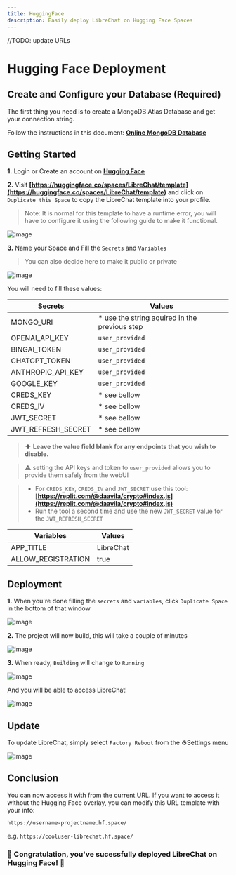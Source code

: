 ```yaml
---
title: HuggingFace
description: Easily deploy LibreChat on Hugging Face Spaces
---
```

//TODO: update URLs

# Hugging Face Deployment

## Create and Configure your Database (Required)

The first thing you need is to create a MongoDB Atlas Database and get your connection string.

Follow the instructions in this document: **[Online MongoDB Database](../install/configuration/mongodb.md)**

## Getting Started

**1.** Login or Create an account on **[Hugging Face](https://huggingface.co/)**

**2.** Visit **[https://huggingface.co/spaces/LibreChat/template](https://huggingface.co/spaces/LibreChat/template)** and click on `Duplicate this Space` to copy the LibreChat template into your profile. 

> Note: It is normal for this template to have a runtime error, you will have to configure it using the following guide to make it functional.

  ![image](https://github.com/fuegovic/LibreChat/assets/32828263/fd684254-cbe0-4039-ba4a-7c492b16a453)

**3.** Name your Space and Fill the `Secrets` and `Variables`
 
  >You can also decide here to make it public or private

  ![image](https://github.com/fuegovic/LibreChat/assets/32828263/13a039b9-bb78-4d56-bab1-74eb48171516)

You will need to fill these values:

| Secrets | Values |
| --- | --- |
| MONGO_URI | * use the string aquired in the previous step |
| OPENAI_API_KEY | `user_provided` | 
| BINGAI_TOKEN | `user_provided` | 
| CHATGPT_TOKEN | `user_provided` |
| ANTHROPIC_API_KEY | `user_provided` |
| GOOGLE_KEY | `user_provided` |
| CREDS_KEY | * see bellow |
| CREDS_IV | * see bellow |
| JWT_SECRET | * see bellow |
| JWT_REFRESH_SECRET | * see bellow |

> ⬆️ **Leave the value field blank for any endpoints that you wish to disable.** 

> ⚠️ setting the API keys and token to `user_provided` allows you to provide them safely from the webUI

> * For `CREDS_KEY`, `CREDS_IV` and `JWT_SECRET` use this tool: **[https://replit.com/@daavila/crypto#index.js](https://replit.com/@daavila/crypto#index.js)**
> * Run the tool a second time and use the new `JWT_SECRET` value for the `JWT_REFRESH_SECRET`

| Variables | Values |
| --- | --- |
| APP_TITLE | LibreChat |
| ALLOW_REGISTRATION | true |


## Deployment

**1.** When you're done filling the `secrets` and `variables`, click `Duplicate Space` in the bottom of that window

  ![image](https://github.com/fuegovic/LibreChat/assets/32828263/55d596a3-2be9-4e14-ac0d-0b493d463b1b)


**2.** The project will now build, this will take a couple of minutes

  ![image](https://github.com/fuegovic/LibreChat/assets/32828263/f9fd10e4-ae50-4b5f-a9b5-0077d9e4eaf6)


**3.** When ready, `Building` will change to `Running` 

  ![image](https://github.com/fuegovic/LibreChat/assets/32828263/91442e84-9c9e-4398-9011-76c479b6f272)

  And you will be able to access LibreChat!

  ![image](https://github.com/fuegovic/LibreChat/assets/32828263/cd5950d4-ecce-4f13-bbbf-b9109e462e10)

## Update
  To update LibreChat, simply select `Factory Reboot` from the ⚙️Settings menu

  ![image](https://github.com/fuegovic/LibreChat/assets/32828263/66f20129-0ffd-44f5-b91c-fcce1932112f)


## Conclusion
  You can now access it with from the current URL. If you want to access it without the Hugging Face overlay, you can modify this URL template with your info:

  `https://username-projectname.hf.space/` 
  
  e.g. `https://cooluser-librechat.hf.space/`

### 🎉 Congratulation, you've sucessfully deployed LibreChat on Hugging Face! 🤗
